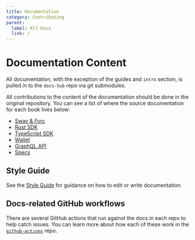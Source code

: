 ```yaml
---
title: Documentation
category: Contributing
parent:
  label: All Docs
  link: /
---
```


# Documentation Content

All documentation, with the exception of the guides and `intro` section, is pulled in to the `docs-hub` repo via git submodules.

All contributions to the content of the documentation should be done in the original repository.
You can see a list of where the source documentation for each book lives below:

- [Sway & Forc](https://github.com/FuelLabs/sway/tree/master/docs/book/src)
- [Rust SDK](https://github.com/FuelLabs/fuels-rs/tree/master/docs/src)
- [TypeScript SDK](https://github.com/FuelLabs/fuels-ts/tree/master/apps/docs/src)
- [Wallet](https://github.com/FuelLabs/fuels-wallet/tree/master/packages/docs/docs)
- [GraphQL API](https://github.com/FuelLabs/fuel-graphql-docs/tree/main/docs)
- [Specs](https://github.com/FuelLabs/fuel-specs/tree/master/src)

## Style Guide

See the [Style Guide](/docs/contributing/style-guide) for guidance on how to edit or write documentation.

## Docs-related GitHub workflows

There are several GitHub actions that run against the docs in each repo to help catch issues. You can learn more about how each of these work in the [`github-actions`](https://github.com/FuelLabs/github-actions/blob/master/docs-hub/README.md) repo.

